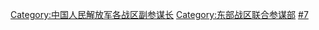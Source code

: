 [[Category:中国人民解放军各战区副参谋长|Category:中国人民解放军各战区副参谋长]]
[[Category:东部战区联合参谋部|Category:东部战区联合参谋部]]
[[Category:东部战区将领|#7]]